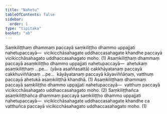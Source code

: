 ```yaml
---
title: "Nahetu"
tableOfContents: false
sidebar:
  order: 1
type: "tipitaka"
basket: "ab"
---
```



<DynamicBreadcrumb />

<Division number="47">

<Paragraph number="3936">
Saṃkiliṭṭhaṃ dhammaṃ paccayā saṃkiliṭṭho dhammo uppajjati nahetupaccayā—  vicikicchāsahagate uddhaccasahagate khandhe paccayā vicikicchāsahagato uddhaccasahagato moho. (1)
</Paragraph>

<Paragraph number="3937">
Asaṃkiliṭṭhaṃ dhammaṃ paccayā asaṃkiliṭṭho dhammo uppajjati nahetupaccayā—  ahetukaṃ asaṃkiliṭṭhaṃ …pe…  (yāva asaññasattā) cakkhāyatanaṃ paccayā cakkhuviññāṇaṃ …pe…  kāyāyatanaṃ paccayā kāyaviññāṇaṃ, vatthuṃ paccayā ahetukā asaṃkiliṭṭhā khandhā. (1)
</Paragraph>

<Paragraph number="3938">
Asaṃkiliṭṭhaṃ dhammaṃ paccayā saṃkiliṭṭho dhammo uppajjati nahetupaccayā—  vatthuṃ paccayā vicikicchāsahagato uddhaccasahagato moho. (2)
</Paragraph>

<Paragraph number="3939">
Saṃkiliṭṭhañca asaṃkiliṭṭhañca dhammaṃ paccayā saṃkiliṭṭho dhammo uppajjati nahetupaccayā—  vicikicchāsahagate uddhaccasahagate khandhe ca vatthuñca paccayā vicikicchāsahagato uddhaccasahagato moho. (1)
</Paragraph>
</Division>